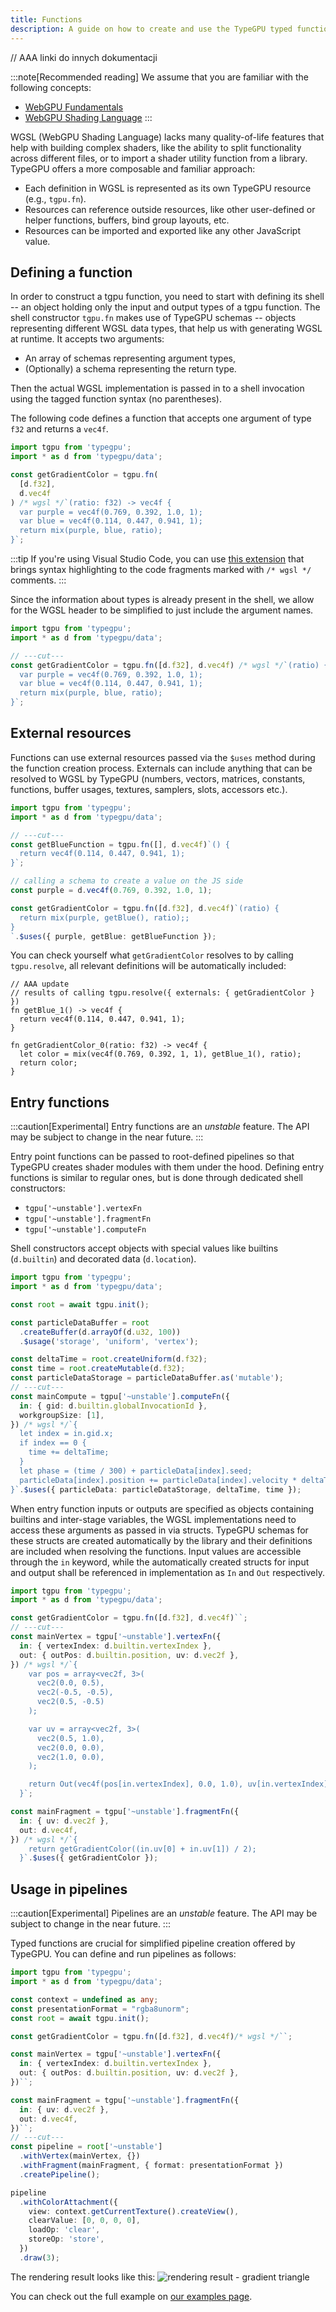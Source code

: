 ```yaml
---
title: Functions
description: A guide on how to create and use the TypeGPU typed functions.
---
```

// AAA linki do innych dokumentacji

:::note[Recommended reading]
We assume that you are familiar with the following concepts:
- <a href="https://webgpufundamentals.org/webgpu/lessons/webgpu-fundamentals.html" target="_blank" rel="noopener noreferrer">WebGPU Fundamentals</a>
- <a href="https://webgpufundamentals.org/webgpu/lessons/webgpu-wgsl.html" target="_blank" rel="noopener noreferrer">WebGPU Shading Language</a>
:::

WGSL (WebGPU Shading Language) lacks many quality-of-life features that help with building complex shaders, like the ability to split functionality across
different files, or to import a shader utility function from a library. TypeGPU offers a more composable and familiar approach:

- Each definition in WGSL is represented as its own TypeGPU resource (e.g., `tgpu.fn`).
- Resources can reference outside resources, like other user-defined or helper functions, buffers, bind group layouts, etc.
- Resources can be imported and exported like any other JavaScript value.

## Defining a function

In order to construct a tgpu function, you need to start with defining its shell -- an object holding only the input and output types of a tgpu function.
The shell constructor `tgpu.fn` makes use of TypeGPU schemas -- objects representing different WGSL data types, that help us with generating WGSL at runtime.
It accepts two arguments:

- An array of schemas representing argument types,
- (Optionally) a schema representing the return type.

Then the actual WGSL implementation is passed in to a shell invocation using the tagged function syntax (no parentheses).

The following code defines a function that accepts one argument of type `f32` and returns a `vec4f`.

```ts twoslash
import tgpu from 'typegpu';
import * as d from 'typegpu/data';

const getGradientColor = tgpu.fn(
  [d.f32], 
  d.vec4f
) /* wgsl */`(ratio: f32) -> vec4f {
  var purple = vec4f(0.769, 0.392, 1.0, 1);
  var blue = vec4f(0.114, 0.447, 0.941, 1);
  return mix(purple, blue, ratio);
}`;
```

:::tip
If you're using Visual Studio Code, you can use [this extension](https://marketplace.visualstudio.com/items?itemName=ggsimm.wgsl-literal) that brings syntax highlighting to the code fragments marked with `/* wgsl */` comments.
:::

Since the information about types is already present in the shell, we allow for the WGSL header to be simplified to just include the argument names.

```ts twoslash
import tgpu from 'typegpu';
import * as d from 'typegpu/data';

// ---cut---
const getGradientColor = tgpu.fn([d.f32], d.vec4f) /* wgsl */`(ratio) {
  var purple = vec4f(0.769, 0.392, 1.0, 1);
  var blue = vec4f(0.114, 0.447, 0.941, 1);
  return mix(purple, blue, ratio);
}`;
```

## External resources

Functions can use external resources passed via the `$uses` method during the function creation process. 
Externals can include anything that can be resolved to WGSL by TypeGPU (numbers, vectors, matrices, constants, functions, buffer usages, textures, samplers, slots, accessors etc.).

```ts twoslash
import tgpu from 'typegpu';
import * as d from 'typegpu/data';

// ---cut---
const getBlueFunction = tgpu.fn([], d.vec4f)`() {
  return vec4f(0.114, 0.447, 0.941, 1); 
}`;

// calling a schema to create a value on the JS side
const purple = d.vec4f(0.769, 0.392, 1.0, 1); 

const getGradientColor = tgpu.fn([d.f32], d.vec4f)`(ratio) {
  return mix(purple, getBlue(), ratio);;
}
`.$uses({ purple, getBlue: getBlueFunction });
```

You can check yourself what `getGradientColor` resolves to by calling `tgpu.resolve`, all relevant definitions will be automatically included:

```wgsl
// AAA update
// results of calling tgpu.resolve({ externals: { getGradientColor } })
fn getBlue_1() -> vec4f { 
  return vec4f(0.114, 0.447, 0.941, 1); 
}

fn getGradientColor_0(ratio: f32) -> vec4f {
  let color = mix(vec4f(0.769, 0.392, 1, 1), getBlue_1(), ratio);
  return color;
}
```

## Entry functions

:::caution[Experimental]
Entry functions are an *unstable* feature. The API may be subject to change in the near future.
:::

Entry point functions can be passed to root-defined pipelines so that TypeGPU creates shader modules with them under the hood.
Defining entry functions is similar to regular ones, but is done through dedicated shell constructors:

- `tgpu['~unstable'].vertexFn`
- `tgpu['~unstable'].fragmentFn`
- `tgpu['~unstable'].computeFn`

Shell constructors accept objects with special values like builtins (`d.builtin`) and decorated data (`d.location`). 

```ts twoslash
import tgpu from 'typegpu';
import * as d from 'typegpu/data';

const root = await tgpu.init();

const particleDataBuffer = root
  .createBuffer(d.arrayOf(d.u32, 100))
  .$usage('storage', 'uniform', 'vertex');

const deltaTime = root.createUniform(d.f32);
const time = root.createMutable(d.f32);
const particleDataStorage = particleDataBuffer.as('mutable');
// ---cut---
const mainCompute = tgpu['~unstable'].computeFn({
  in: { gid: d.builtin.globalInvocationId },
  workgroupSize: [1],
}) /* wgsl */`{
  let index = in.gid.x;
  if index == 0 {
    time += deltaTime;
  }
  let phase = (time / 300) + particleData[index].seed;
  particleData[index].position += particleData[index].velocity * deltaTime / 20 + vec2f(sin(phase) / 600, cos(phase) / 500);
}`.$uses({ particleData: particleDataStorage, deltaTime, time });
```

When entry function inputs or outputs are specified as objects containing builtins and inter-stage variables, the WGSL implementations need to access these arguments as passed in via structs.
TypeGPU schemas for these structs are created automatically by the library and their definitions are included when resolving the functions.
Input values are accessible through the `in` keyword, while the automatically created structs for input and output shall be referenced in implementation as `In` and `Out` respectively.

```ts twoslash
import tgpu from 'typegpu';
import * as d from 'typegpu/data';

const getGradientColor = tgpu.fn([d.f32], d.vec4f)``;
// ---cut---
const mainVertex = tgpu['~unstable'].vertexFn({
  in: { vertexIndex: d.builtin.vertexIndex },
  out: { outPos: d.builtin.position, uv: d.vec2f },
}) /* wgsl */`{
    var pos = array<vec2f, 3>(
      vec2(0.0, 0.5),
      vec2(-0.5, -0.5),
      vec2(0.5, -0.5)
    );

    var uv = array<vec2f, 3>(
      vec2(0.5, 1.0),
      vec2(0.0, 0.0),
      vec2(1.0, 0.0),
    );

    return Out(vec4f(pos[in.vertexIndex], 0.0, 1.0), uv[in.vertexIndex]);
  }`;

const mainFragment = tgpu['~unstable'].fragmentFn({
  in: { uv: d.vec2f },
  out: d.vec4f,
}) /* wgsl */`{
    return getGradientColor((in.uv[0] + in.uv[1]) / 2);
  }`.$uses({ getGradientColor });
```

## Usage in pipelines

:::caution[Experimental]
Pipelines are an *unstable* feature. The API may be subject to change in the near future.
:::

Typed functions are crucial for simplified pipeline creation offered by TypeGPU. You can define and run pipelines as follows:

```ts twoslash
import tgpu from 'typegpu';
import * as d from 'typegpu/data';

const context = undefined as any;
const presentationFormat = "rgba8unorm";
const root = await tgpu.init();

const getGradientColor = tgpu.fn([d.f32], d.vec4f)/* wgsl */``;

const mainVertex = tgpu['~unstable'].vertexFn({
  in: { vertexIndex: d.builtin.vertexIndex },
  out: { outPos: d.builtin.position, uv: d.vec2f },
})``;

const mainFragment = tgpu['~unstable'].fragmentFn({
  in: { uv: d.vec2f },
  out: d.vec4f,
})``;
// ---cut---
const pipeline = root['~unstable']
  .withVertex(mainVertex, {})
  .withFragment(mainFragment, { format: presentationFormat })
  .createPipeline();

pipeline
  .withColorAttachment({
    view: context.getCurrentTexture().createView(),
    clearValue: [0, 0, 0, 0],
    loadOp: 'clear',
    storeOp: 'store',
  })
  .draw(3);
```

The rendering result looks like this:
![rendering result - gradient triangle](./triangle-result.png)

You can check out the full example on [our examples page](/TypeGPU/examples#example=simple--triangle).
